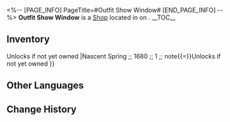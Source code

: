 <%-- [PAGE_INFO]
PageTitle=#Outfit Show Window#
[END_PAGE_INFO] --%>
{{Stub}}
{{Location Infobox
|title    = {{Icon/White|Icon Shop ShoSkinIcon.png}} Outfit Show Window
|image    = Shop Outfit Show Window.png
|type     = Shop
|world    = <!--to be added-->
|region   = 
|area     = <!--to be added-->
|subarea  = 
}}
{{Description|{{tx}}}}
'''Outfit Show Window''' is a [[Shop]] located in <!--area--> on <!--world-->.
<!--
It is operated by [[<shopkeeper>]].
-->
__TOC__

==Inventory==
{{Shop|shop=Outfit Show Window|currency=Oneiric Shard|note=1|total=1
|Spring Missive ;; 1680 ;; 1 ;; note{{=}}Unlocks if not yet owned
|Nascent Spring ;; 1680 ;; 1 ;; note{{=}}Unlocks if not yet owned
}}
<!--
==Location==
{{Map Embed|<map name>|<marker id>}}
--><!--
==Achievements==
{{Achievements by Category Table|topic=Outfit Show Window}}
-->
==Other Languages==
{{Other Languages
|en   = Outfit Show Window
|zhs  = 时装橱窗
|zht  = 服裝櫥窗
|ja   = コスチュームウィンドウ
|ko   = 코스튬 디스플레이
|es   = Escaparate de vestuario
|fr   = Vitrine de mode
|ru   = Витрина моды
|th   = ห้องเสื้อแฟชั่น
|vi   = Tủ Thời Trang
|de   = Modeschaufenster
|id   = Etalase Kostum
|pt   = Vitrine de Roupas
}}

==Change History==
{{Change History|3.5}}